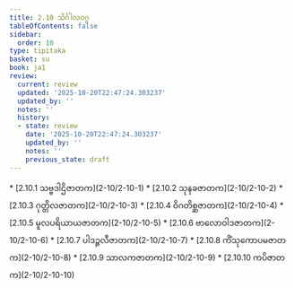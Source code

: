 ```yaml
---
title: 2.10 သိင်္ဂါလဝဂ္ဂ
tableOfContents: false
sidebar:
  order: 10
type: tipitaka
basket: su
book: ja1
review:
  current: review
  updated: '2025-10-20T22:47:24.303237'
  updated_by: ''
  notes: ''
  history:
  - state: review
    date: '2025-10-20T22:47:24.303237'
    updated_by: ''
    notes: ''
    previous_state: draft
---
```



<DynamicBreadcrumb />


<ReviewStatus review={frontmatter.review} showDetails={true} />

<HypothesisAnnotation frontmatter={frontmatter} />



<TableOfContents book="ja1" section="2.10">
* [2.10.1 သဗ္ဗဒါဌိဇာတက](2-10/2-10-1)
* [2.10.2 သုနခဇာတက](2-10/2-10-2)
* [2.10.3 ဂုတ္တိလဇာတက](2-10/2-10-3)
* [2.10.4 ဝိဂတိစ္ဆဇာတက](2-10/2-10-4)
* [2.10.5 မူလပရိယာယဇာတက](2-10/2-10-5)
* [2.10.6 ဗာလောဝါဒဇာတက](2-10/2-10-6)
* [2.10.7 ပါဒဉ္ဇလီဇာတက](2-10/2-10-7)
* [2.10.8 ကိံသုကောပမဇာတက](2-10/2-10-8)
* [2.10.9 သာလကဇာတက](2-10/2-10-9)
* [2.10.10 ကပိဇာတက](2-10/2-10-10)
</TableOfContents>